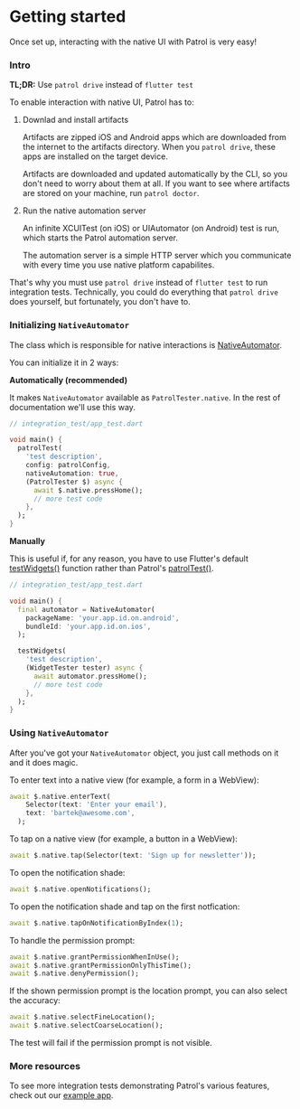 # Getting started

Once set up, interacting with the native UI with Patrol is very easy!

### Intro

**TL;DR:** Use `patrol drive` instead of `flutter test`

To enable interaction with native UI, Patrol has to:

1. Downlad and install artifacts

   Artifacts are zipped iOS and Android apps which are downloaded from the
   internet to the artifacts directory. When you `patrol drive`, these apps are
   installed on the target device.

   Artifacts are downloaded and updated automatically by the CLI, so you don't
   need to worry about them at all. If you want to see where artifacts are
   stored on your machine, run `patrol doctor`.

1. Run the native automation server

   An infinite XCUITest (on iOS) or UIAutomator (on Android) test is run, which
   starts the Patrol automation server.

   The automation server is a simple HTTP server which you communicate with
   every time you use native platform capabilites.

That's why you must use `patrol drive` instead of `flutter test` to run
integration tests. Technically, you could do everything that `patrol drive` does
yourself, but fortunately, you don't have to.

### Initializing `NativeAutomator`

The class which is responsible for native interactions is [NativeAutomator].

You can initialize it in 2 ways:

**Automatically (recommended)**

It makes `NativeAutomator` available as `PatrolTester.native`. In the rest of
documentation we'll use this way.

```dart
// integration_test/app_test.dart

void main() {
  patrolTest(
    'test description',
    config: patrolConfig,
    nativeAutomation: true,
    (PatrolTester $) async {
      await $.native.pressHome();
      // more test code
    },
  );
}
```

**Manually**

This is useful if, for any reason, you have to use Flutter's default
[testWidgets()][test_widgets] function rather than Patrol's
[patrolTest()][patrol_test].

```dart
// integration_test/app_test.dart

void main() {
  final automator = NativeAutomator(
    packageName: 'your.app.id.on.android',
    bundleId: 'your.app.id.on.ios',
  );

  testWidgets(
    'test description',
    (WidgetTester tester) async {
      await automator.pressHome();
      // more test code
    },
  );
}
```

### Using `NativeAutomator`

After you've got your `NativeAutomator` object, you just call methods on it and
it does magic.

To enter text into a native view (for example, a form in a WebView):

```dart
await $.native.enterText(
    Selector(text: 'Enter your email'),
    text: 'bartek@awesome.com',
  );
```

To tap on a native view (for example, a button in a WebView):

```dart
await $.native.tap(Selector(text: 'Sign up for newsletter'));
```

To open the notification shade:

```dart
await $.native.openNotifications();
```

To open the notification shade and tap on the first notfication:

```dart
await $.native.tapOnNotificationByIndex(1);
```

To handle the permission prompt:

```dart
await $.native.grantPermissionWhenInUse();
await $.native.grantPermissionOnlyThisTime();
await $.native.denyPermission();
```

If the shown permission prompt is the location prompt, you can also select the
accuracy:

```dart
await $.native.selectFineLocation();
await $.native.selectCoarseLocation();
```

The test will fail if the permission prompt is not visible.

### More resources

To see more integration tests demonstrating Patrol's various features, check out
our [example app][example_app_tests].

[nativeautomator]: https://pub.dev/documentation/patrol/latest/patrol/NativeAutomator-class.html
[test_widgets]: https://api.flutter.dev/flutter/flutter_test/testWidgets.html
[patrol_test]: https://pub.dev/documentation/patrol/latest/patrol/patrolTest.html
[example_app_tests]: https://github.com/leancodepl/patrol/tree/master/packages/patrol/example
